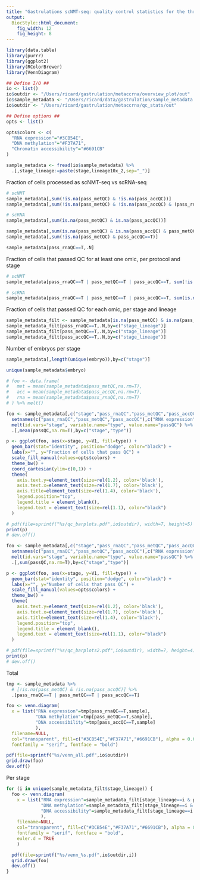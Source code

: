 ```yaml
---
title: "Gastrulations scNMT-seq: quality control statistics for the three omics"
output: 
  BiocStyle::html_document: 
    fig_width: 12
    fig_height: 8
---
```


```r
library(data.table)
library(purrr)
library(ggplot2)
library(RColorBrewer)
library(VennDiagram)
```

```r

## Define I/O ##
io <- list()
io$outdir <- "/Users/ricard/gastrulation/metaccrna/overview_plot/out"
io$sample_metadata <- "/Users/ricard/data/gastrulation/sample_metadata.txt"
io$outdir <- "/Users/ricard/gastrulation/metaccrna/qc_stats/out"

## Define options ##
opts <- list()

opts$colors <- c(
  "RNA expression"="#3CB54E",
  "DNA methylation"="#F37A71",
  "Chromatin accessibility"="#6691CB"
)
```

<!-- Load sample metadata -->
```r
sample_metadata <- fread(io$sample_metadata) %>% 
  .[,stage_lineage:=paste(stage,lineage10x_2,sep="_")]
```

Fraction of cells processed as scNMT-seq vs scRNA-seq
```r
# scNMT
sample_metadata[,sum(!is.na(pass_metQC) & !is.na(pass_accQC))]
sample_metadata[,sum(!is.na(pass_metQC) & !is.na(pass_accQC) & (pass_rnaQC==T|pass_metQC==T|pass_accQC==T))]

# scRNA
sample_metadata[,sum(is.na(pass_metQC) & is.na(pass_accQC))]

sample_metadata[,sum(is.na(pass_metQC) & is.na(pass_accQC) & pass_metQC==T)]
sample_metadata[,sum(!is.na(pass_metQC) & pass_accQC==T)]

sample_metadata[pass_rnaQC==T,.N]
```

Fraction of cells that passed QC for at least one omic, per protocol and stage
```r
# scNMT
sample_metadata[pass_rnaQC==T | pass_metQC==T | pass_accQC==T, sum(!is.na(pass_metQC) & !is.na(pass_accQC)), by="stage"]

# scRNA
sample_metadata[pass_rnaQC==T | pass_metQC==T | pass_accQC==T, sum(is.na(pass_metQC) & is.na(pass_accQC)), by="stage"]
```

Fraction of cells that passed QC for each omic, per stage and lineage
```r
sample_metadata_filt <- sample_metadata[is.na(pass_metQC) & is.na(pass_accQC)]
sample_metadata_filt[pass_rnaQC==T,.N,by=c("stage_lineage")]
sample_metadata_filt[pass_metQC==T,.N,by=c("stage_lineage")]
sample_metadata_filt[pass_accQC==T,.N,by=c("stage_lineage")]
```

Number of embryos per stage
```r
sample_metadata[,length(unique(embryo)),by=c("stage")]

unique(sample_metadata$embryo)
```


<!-- Plot fraction of cells that passQC for each omic, per stage -->
```r
# foo <- data.frame(
#   met = mean(sample_metadata$pass_metQC,na.rm=T),
#   acc = mean(sample_metadata$pass_accQC,na.rm=T),
#   rna = mean(sample_metadata$pass_rnaQC,na.rm=T)
# ) %>% melt()

foo <- sample_metadata[,c("stage","pass_rnaQC","pass_metQC","pass_accQC")] %>%
  setnames(c("pass_rnaQC","pass_metQC","pass_accQC"),c("RNA expression","DNA methylation","Chromatin accessibility")) %>%
  melt(id.vars="stage", variable.name="type", value.name="passQC") %>%
  .[,mean(passQC,na.rm=T),by=c("stage","type")]

p <- ggplot(foo, aes(x=stage, y=V1, fill=type)) +
  geom_bar(stat="identity", position="dodge", color="black") +
  labs(x="", y="Fraction of cells that pass QC") +
  scale_fill_manual(values=opts$colors) +
  theme_bw() +
  coord_cartesian(ylim=c(0,1)) +
  theme(
    axis.text.y=element_text(size=rel(1.2), color='black'),
    axis.text.x=element_text(size=rel(1.7), color='black'),
    axis.title=element_text(size=rel(1.4), color='black'),
    legend.position="top",
    legend.title = element_blank(),
    legend.text = element_text(size=rel(1.1), color="black")
  )

# pdf(file=sprintf("%s/qc_barplots.pdf",io$outdir), width=7, height=5)
print(p)
# dev.off()
```

<!-- Plot number cells that passQC for each omic, per stage_lineage -->
```r
foo <- sample_metadata[,c("stage","pass_rnaQC","pass_metQC","pass_accQC")] %>%
  setnames(c("pass_rnaQC","pass_metQC","pass_accQC"),c("RNA expression","DNA methylation","Chromatin accessibility")) %>%
  melt(id.vars="stage", variable.name="type", value.name="passQC") %>%
  .[,sum(passQC,na.rm=T),by=c("stage","type")]

p <- ggplot(foo, aes(x=stage, y=V1, fill=type)) +
  geom_bar(stat="identity", position="dodge", color="black") +
  labs(x="", y="Number of cells that pass QC") +
  scale_fill_manual(values=opts$colors) +
  theme_bw() +
  theme(
    axis.text.y=element_text(size=rel(1.2), color='black'),
    axis.text.x=element_text(size=rel(1.7), color='black'),
    axis.title=element_text(size=rel(1.4), color='black'),
    legend.position="top",
    legend.title = element_blank(),
    legend.text = element_text(size=rel(1.1), color="black")
  )

# pdf(file=sprintf("%s/qc_barplots2.pdf",io$outdir), width=7, height=4)
print(p)
# dev.off()
```

<!-- Plot Venn Diagrams per stage with cell numbers -->

Total
```r
tmp <- sample_metadata %>%
  # [!is.na(pass_metQC) & !is.na(pass_accQC)] %>%
  .[pass_rnaQC==T | pass_metQC==T | pass_accQC==T]

foo <- venn.diagram(
  x = list("RNA expression"=tmp[pass_rnaQC==T,sample],
           "DNA methylation"=tmp[pass_metQC==T,sample],
           "DNA accessibility"=tmp[pass_accQC==T,sample]
           ),
  filename=NULL,
  col="transparent", fill=c("#3CB54E","#F37A71","#6691CB"), alpha = 0.60, cex = 1.5, 
  fontfamily = "serif", fontface = "bold")

pdf(file=sprintf("%s/venn_all.pdf",io$outdir))
grid.draw(foo)
dev.off()
```

Per stage
```r
for (i in unique(sample_metadata_filt$stage_lineage)) {
  foo <- venn.diagram(
    x = list("RNA expression"=sample_metadata_filt[stage_lineage==i & pass_rnaQC==T,sample],
             "DNA methylation"=sample_metadata_filt[stage_lineage==i & pass_metQC==T,sample],
             "DNA accessibility"=sample_metadata_filt[stage_lineage==i & pass_accQC==T,sample]
             ),
    filename=NULL,
    col="transparent", fill=c("#3CB54E","#F37A71","#6691CB"), alpha = 0.60, cex = 1.5, 
    fontfamily = "serif", fontface = "bold",
    euler.d = TRUE
    )

  pdf(file=sprintf("%s/venn_%s.pdf",io$outdir,i))
  grid.draw(foo)
  dev.off()
}
```
